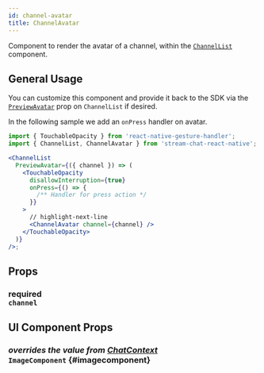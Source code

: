 ```yaml
---
id: channel-avatar
title: ChannelAvatar
---
```



Component to render the avatar of a channel, within the [`ChannelList`](../../channel-list) component.

## General Usage

You can customize this component and provide it back to the SDK via the [`PreviewAvatar`](../../channel-list#previewavatar) prop on `ChannelList` if desired.

In the following sample we add an `onPress` handler on avatar.

```jsx
import { TouchableOpacity } from 'react-native-gesture-handler';
import { ChannelList, ChannelAvatar } from 'stream-chat-react-native';

<ChannelList
  PreviewAvatar={({ channel }) => (
    <TouchableOpacity
      disallowInterruption={true}
      onPress={() => {
        /** Handler for press action */
      }}
    >
      // highlight-next-line
      <ChannelAvatar channel={channel} />
    </TouchableOpacity>
  )}
/>;
```

## Props

### <div class="label description required">required</div> `channel`

<Channel />

## UI Component Props

### <div class="label description">_overrides the value from [ChatContext](../../../state-and-offline-support/contexts/chat-context#imagecomponent)_</div> `ImageComponent` {#imagecomponent}

<ImageComponent />

